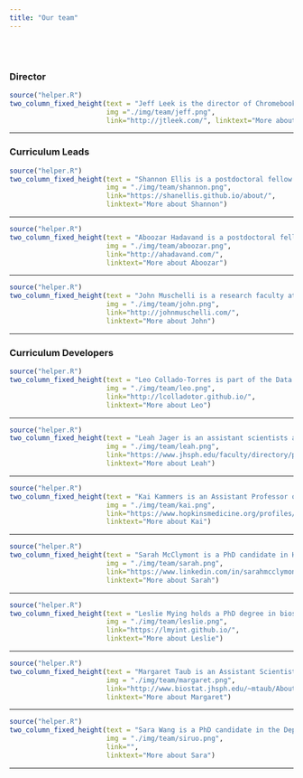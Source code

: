 ```yaml
---
title: "Our team"
---
```



</br></br>

### __Director__

```r
source("helper.R")
two_column_fixed_height(text = "Jeff Leek is the director of Chromebook Data Science. He has taught millions of people data science online through massive online open courses. He is also an associate professor at Johns Hopkins Bloomberg School of Public Health and co-director of the Johns Hopkins Data Science Lab. ",
                        img ="./img/team/jeff.png",
                        link="http://jtleek.com/", linktext="More about Jeff")
```

-----


### __Curriculum Leads__

```r
source("helper.R")
two_column_fixed_height(text = "Shannon Ellis is a postdoctoral fellow in the biostatistics department at the Johns Hopkins Bloomberg School of Public Health who is working on machine learning for predicting phenotypes like tissue, sex, and age from gene expression data. ",
                        img = "./img/team/shannon.png",
                        link="https://shanellis.github.io/about/",
                        linktext="More about Shannon")
```

-------

```r
source("helper.R")
two_column_fixed_height(text = "Aboozar Hadavand is a postdoctoral fellow at Johns Hopkins Bloomberg School of Public Health. His current research involves analyzing MOOC data. ",
                        img = "./img/team/aboozar.png",
                        link="http://ahadavand.com/",
                        linktext="More about Aboozar")
```

-----

```r
source("helper.R")
two_column_fixed_height(text = "John Muschelli is a research faculty at Johns Hopkins Bloomberg School of Public Health. He has created over 30 packages for data analysis and works in statistical data analysis of neuroimaging data. ",
                        img = "./img/team/john.png",
                        link="http://johnmuschelli.com/",
                        linktext="More about John")
```

-----


### __Curriculum Developers__

```r
source("helper.R")
two_column_fixed_height(text = "Leo Collado-Torres is part of the Data Science team at the Lieber Institute for Brain Development whose goals include better understanding and characterizing genomics signatures in the human brain. ",
                        img = "./img/team/leo.png",
                        link="http://lcolladotor.github.io/",
                        linktext="More about Leo")
```

------

```r
source("helper.R")
two_column_fixed_height(text = "Leah Jager is an assistant scientists and lecturers at the Department of Biostatistics at Johns Hopkins Bloomberg School of Public Health. She teaches biostatistics, data analysis, and statistical methods in public health ",
                        img = "./img/team/leah.png",
                        link="https://www.jhsph.edu/faculty/directory/profile/2909/leah-r-jager",
                        linktext="More about Leah")
```

-----

```r
source("helper.R")
two_column_fixed_height(text = "Kai Kammers is an Assistant Professor of Oncology at Johns Hopkins University School of Medicine. His current research focuses on developing new statistical methods and software tools for the integrative analysis of high-throughput genomic data, including sequencing and proteomic data. ",
                        img = "./img/team/kai.png",
                        link="https://www.hopkinsmedicine.org/profiles/results/directory/profile/10003673/kai-kammers",
                        linktext="More about Kai")
```

-----

```r
source("helper.R")
two_column_fixed_height(text = "Sarah McClymont is a PhD candidate in Human Genetics at Johns Hopkins University School of Medicine. Her research involves identifying and characterizing regulatory regions of DNA in dopaminergic neurons to elucidate the role of regulatory variation in neurodegenerative and neuropsychiatric diseases, like Parkinson Disease and schizophrenia. ",
                        img = "./img/team/sarah.png",
                        link="https://www.linkedin.com/in/sarahmcclymont/",
                        linktext="More about Sarah")
```

------

```r
source("helper.R")
two_column_fixed_height(text = "Leslie Mying holds a PhD degree in biostatistics at the Johns Hopkins Bloomberg School of Public Health. Her research is on statistical methodology for high-throughput biology and evidence-based data analysis. ",
                        img = "./img/team/leslie.png",
                        link="https://lmyint.github.io/",
                        linktext="More about Leslie")
```

-------

```r
source("helper.R")
two_column_fixed_height(text = "Margaret Taub is an Assistant Scientist in the Department of Biostatistics at Johns Hopkins University. She works on methods development in statistical genetics and on analysis problems for high-throughput genomics data, including methylation array data and re-sequencing data. ",
                        img = "./img/team/margaret.png",
                        link="http://www.biostat.jhsph.edu/~mtaub/About.html",
                        linktext="More about Margaret")
```

------

```r
source("helper.R")
two_column_fixed_height(text = "Sara Wang is a PhD candidate in the Department of Biostatistics at Johns Hopkins University. ",
                        img = "./img/team/siruo.png",
                        link="",
                        linktext="More about Sara")
```

-------



